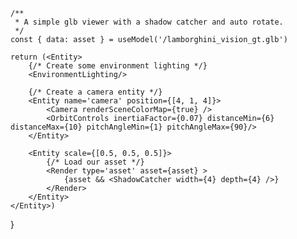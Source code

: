     /**
     * A simple glb viewer with a shadow catcher and auto rotate.
     */
    const { data: asset } = useModel('/lamborghini_vision_gt.glb')

    return (<Entity>
        {/* Create some environment lighting */}
        <EnvironmentLighting/>
        
        {/* Create a camera entity */}
        <Entity name='camera' position={[4, 1, 4]}>
            <Camera renderSceneColorMap={true} />
            <OrbitControls inertiaFactor={0.07} distanceMin={6} distanceMax={10} pitchAngleMin={1} pitchAngleMax={90}/>
        </Entity>

        <Entity scale={[0.5, 0.5, 0.5]}>
            {/* Load our asset */}
            <Render type='asset' asset={asset} >
                {asset && <ShadowCatcher width={4} depth={4} />}
            </Render>
        </Entity>
    </Entity>)
}

<Demo />